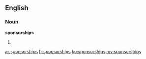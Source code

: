 ==English==

===Noun===
'''sponsorships'''

# {{plural of|sponsorship}}

[[ar:sponsorships]]
[[fr:sponsorships]]
[[ku:sponsorships]]
[[my:sponsorships]]